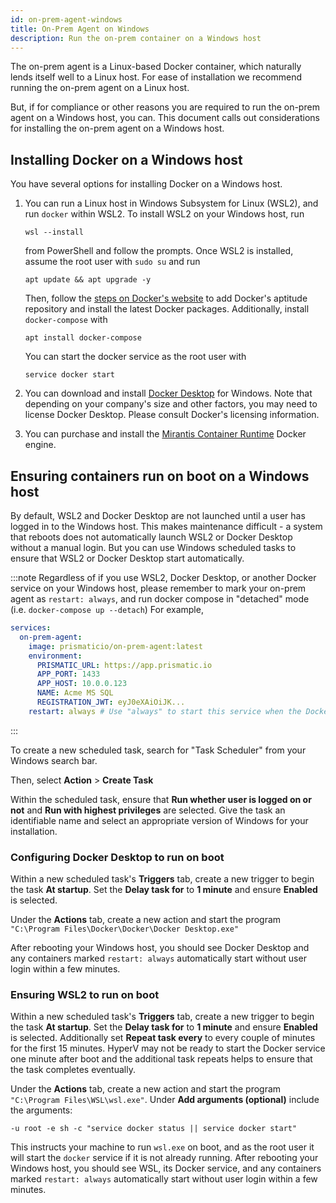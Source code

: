 ```yaml
---
id: on-prem-agent-windows
title: On-Prem Agent on Windows
description: Run the on-prem container on a Windows host
---
```


The on-prem agent is a Linux-based Docker container, which naturally lends itself well to a Linux host.
For ease of installation we recommend running the on-prem agent on a Linux host.

But, if for compliance or other reasons you are required to run the on-prem agent on a Windows host, you can.
This document calls out considerations for installing the on-prem agent on a Windows host.

## Installing Docker on a Windows host

You have several options for installing Docker on a Windows host.

1. You can run a Linux host in Windows Subsystem for Linux (WSL2), and run `docker` within WSL2.
   To install WSL2 on your Windows host, run

   ```
   wsl --install
   ```

   from PowerShell and follow the prompts.
   Once WSL2 is installed, assume the root user with `sudo su` and run

   ```
   apt update && apt upgrade -y
   ```

   Then, follow the [steps on Docker's website](https://docs.docker.com/engine/install/ubuntu/#install-using-the-repository) to add Docker's aptitude repository and install the latest Docker packages.
   Additionally, install `docker-compose` with

   ```
   apt install docker-compose
   ```

   You can start the docker service as the root user with

   ```
   service docker start
   ```

1. You can download and install [Docker Desktop](https://www.docker.com/) for Windows.
   Note that depending on your company's size and other factors, you may need to license Docker Desktop.
   Please consult Docker's licensing information.
1. You can purchase and install the [Mirantis Container Runtime](https://www.mirantis.com/software/mirantis-container-runtime/) Docker engine.

## Ensuring containers run on boot on a Windows host

By default, WSL2 and Docker Desktop are not launched until a user has logged in to the Windows host.
This makes maintenance difficult - a system that reboots does not automatically launch WSL2 or Docker Desktop without a manual login.
But you can use Windows scheduled tasks to ensure that WSL2 or Docker Desktop start automatically.

:::note
Regardless of if you use WSL2, Docker Desktop, or another Docker service on your Windows host, please remember to mark your on-prem agent as `restart: always`, and run docker compose in "detached" mode (i.e. `docker-compose up --detach`)
For example,

```yaml title="docker-compose.yml" {10}
services:
  on-prem-agent:
    image: prismaticio/on-prem-agent:latest
    environment:
      PRISMATIC_URL: https://app.prismatic.io
      APP_PORT: 1433
      APP_HOST: 10.0.0.123
      NAME: Acme MS SQL
      REGISTRATION_JWT: eyJ0eXAiOiJK...
    restart: always # Use "always" to start this service when the Docker engine starts
```

:::

To create a new scheduled task, search for "Task Scheduler" from your Windows search bar.

<Screenshot
  filename="on-prem-agent-windows/task-scheduler.png"
  maxWidth="500px"
  alt="Open the task scheduler from the windows search bar"
/>

Then, select **Action** > **Create Task**

<Screenshot
  filename="on-prem-agent-windows/create-task.png"
  maxWidth="800px"
  alt="Create a new scheduled task"
/>

Within the scheduled task, ensure that **Run whether user is logged on or not** and **Run with highest privileges** are selected.
Give the task an identifiable name and select an appropriate version of Windows for your installation.

<Screenshot
  filename="on-prem-agent-windows/run-as-user.png"
  maxWidth="600px"
  alt="Configure a task to run on boot"
/>

### Configuring Docker Desktop to run on boot

Within a new scheduled task's **Triggers** tab, create a new trigger to begin the task **At startup**.
Set the **Delay task for** to **1 minute** and ensure **Enabled** is selected.

<Screenshot
  filename="on-prem-agent-windows/triggers-docker-desktop.png"
  maxWidth="600px"
  alt="Setting up triggers for Docker Desktop"
/>

Under the **Actions** tab, create a new action and start the program `"C:\Program Files\Docker\Docker\Docker Desktop.exe"`

<Screenshot
  filename="on-prem-agent-windows/actions-docker-desktop.png"
  maxWidth="600px"
  alt="Setting up actions for Docker Desktop"
/>

After rebooting your Windows host, you should see Docker Desktop and any containers marked `restart: always` automatically start without user login within a few minutes.

### Ensuring WSL2 to run on boot

Within a new scheduled task's **Triggers** tab, create a new trigger to begin the task **At startup**.
Set the **Delay task for** to **1 minute** and ensure **Enabled** is selected.
Additionally set **Repeat task every** to every couple of minutes for the first 15 minutes.
HyperV may not be ready to start the Docker service one minute after boot and the additional task repeats helps to ensure that the task completes eventually.

<Screenshot
  filename="on-prem-agent-windows/triggers-wsl.png"
  maxWidth="600px"
  alt="Setting up triggers for WSL2"
/>

Under the **Actions** tab, create a new action and start the program `"C:\Program Files\WSL\wsl.exe"`.
Under **Add arguments (optional)** include the arguments:

```
-u root -e sh -c "service docker status || service docker start"
```

<Screenshot
  filename="on-prem-agent-windows/actions-wsl.png"
  maxWidth="600px"
  alt="Setting up actions for WSL2"
/>

This instructs your machine to run `wsl.exe` on boot, and as the root user it will start the `docker` service if it is not already running.
After rebooting your Windows host, you should see WSL, its Docker service, and any containers marked `restart: always` automatically start without user login within a few minutes.
